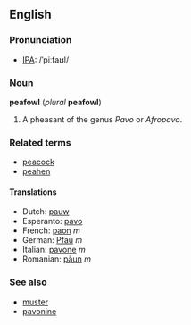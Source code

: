 {{wikipedia}}
==English==
===Pronunciation===
*[[w:IPA|IPA]]: /ˈpiːfaʊl/

===Noun===
'''peafowl''' (''plural'' '''peafowl''')<!--the plural is the same as the singular-->

#A pheasant of the genus ''Pavo'' or ''Afropavo''.

===Related terms===
*[[peacock]]
*[[peahen]]

====Translations====
*Dutch: [[pauw]]
*Esperanto: [[pavo#Esperanto|pavo]]
*French: [[paon]] ''m''
*German: [[Pfau]] ''m''
*Italian: [[pavone]] ''m''
*Romanian: [[pãun]] ''m''

===See also===
*[[muster]]<!--purported collective term-->
*[[pavonine]]<!--related adjective-->